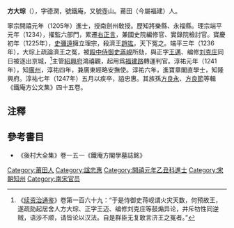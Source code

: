 '''方大琮'''（{{bd|1183年||1247年}}），字德潤，號鐵庵，又號壺山。莆田（今屬福建）人。

寧宗開禧元年（1205年）進士，授南劍州敎授。歷知將樂縣、永福縣。理宗端平元年（1234），擢監六部門，累遷[[右正言|右正言]]，兼國史院編修官、實錄院檢討官。寶慶初年（1225年），[[史彌遠|史彌遠]]擁立理宗，殺濟王[[趙竑|趙竑]]，天下冤之。端平三年（1236年），大琮上疏論濟王之冤，被[[殿中侍御史|殿中侍御史]][[蔣峴|蔣峴]]所劾，與正字[[王邁|王邁]]、编修[[刘克庄|刘克庄]]同日被逐出京城，<ref>《[[续资治通鉴|续资治通鉴]]》卷第一百六十九：“于是侍御史蒋岘谓火灾天数，何预故王，遂疏劾起居舍人方大琮、正字王迈、编修刘克庄等鼓煽异论，并斥牥性同逆贼，语涉不顺，请皆论以汉法。自是群臣无复敢言济王之冤者。”</ref>主管[[紹興府|紹興府]]鴻禧觀，起用爲[[福建路|福建路]]轉運判官。淳祐元年（1241年），知[[廣州|廣州]]，淳祐四年，兼廣東經略安撫使。淳祐六年，進寶章閣直學士，知隆興府。淳祐七年（1247年）五月以疾卒，謚忠惠。其族孫[[方良永|方良永]]、[[方良節|方良節]]等輯《鐵庵方公文集》四十五卷。

==注釋==
{{reflist}}
==參考書目==
*《後村大全集》卷一五一《鐵庵方閣學墓誌銘》

[[Category:莆田人|Category:莆田人]]
[[Category:諡忠惠|Category:諡忠惠]]
[[Category:開禧元年乙丑科進士|Category:開禧元年乙丑科進士]]
[[Category:宋朝知州|Category:宋朝知州]]
[[Category:南宋官员|Category:南宋官员]]